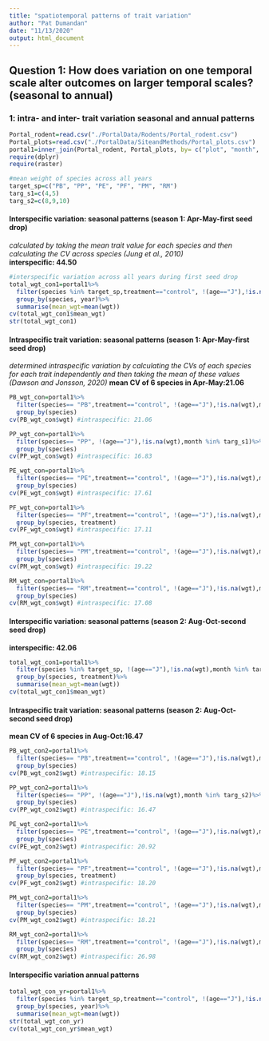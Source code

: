 ```yaml
---
title: "spatiotemporal patterns of trait variation"
author: "Pat Dumandan"
date: "11/13/2020"
output: html_document
---
```


## Question 1: How does variation on one temporal scale alter outcomes on larger temporal scales? (seasonal to annual) 
### 1: intra- and inter- trait variation seasonal and annual patterns
```r
Portal_rodent=read.csv("./PortalData/Rodents/Portal_rodent.csv")
Portal_plots=read.csv("./PortalData/SiteandMethods/Portal_plots.csv")
portal1=inner_join(Portal_rodent, Portal_plots, by= c("plot", "month", "year"))
require(dplyr)
require(raster)

#mean weight of species across all years
target_sp=c("PB", "PP", "PE", "PF", "PM", "RM")
targ_s1=c(4,5)
targ_s2=c(8,9,10)
```

#### Interspecific variation: seasonal patterns (season 1: Apr-May-first seed drop)
*calculated by taking the mean trait value for each species and then calculating the CV across species (Jung et al., 2010)*  
**interspecific: 44.50**

```r
#interspecific variation across all years during first seed drop
total_wgt_con1=portal1%>%
  filter(species %in% target_sp,treatment=="control", !(age=="J"),!is.na(wgt),month %in% targ_s1)%>%
  group_by(species, year)%>%
  summarise(mean_wgt=mean(wgt))
cv(total_wgt_con1$mean_wgt)  
str(total_wgt_con1)
```

#### Intraspecific trait variation: seasonal patterns (season 1: Apr-May-first seed drop)  
*determined intraspecific variation by calculating the CVs of each species for each trait independently and then taking the mean of these values (Dawson and Jonsson, 2020)*
**mean CV of 6 species in Apr-May:21.06**

```r
PB_wgt_con=portal1%>%
  filter(species== "PB",treatment=="control", !(age=="J"),!is.na(wgt),month %in% targ_s1)%>%
  group_by(species)
cv(PB_wgt_con$wgt) #intraspecific: 21.06

PP_wgt_con=portal1%>%
  filter(species== "PP", !(age=="J"),!is.na(wgt),month %in% targ_s1)%>%
  group_by(species)
cv(PP_wgt_con$wgt) #intraspecific: 16.83

PE_wgt_con=portal1%>%
  filter(species== "PE",treatment=="control", !(age=="J"),!is.na(wgt),month %in% targ_s1)%>%
  group_by(species)
cv(PE_wgt_con$wgt) #intraspecific: 17.61

PF_wgt_con=portal1%>%
  filter(species== "PF",treatment=="control", !(age=="J"),!is.na(wgt),month %in% targ_s1)%>%
  group_by(species, treatment)
cv(PF_wgt_con$wgt) #intraspecific: 17.11

PM_wgt_con=portal1%>%
  filter(species== "PM",treatment=="control", !(age=="J"),!is.na(wgt),month %in% targ_s1)%>%
  group_by(species)
cv(PM_wgt_con$wgt) #intraspecific: 19.22

RM_wgt_con=portal1%>%
  filter(species== "RM",treatment=="control", !(age=="J"),!is.na(wgt),month %in% targ_s1)%>%
  group_by(species)
cv(RM_wgt_con$wgt) #intraspecific: 17.08
```

#### Interspecific variation: seasonal patterns (season 2: Aug-Oct-second seed drop)
**interspecific: 42.06**

```r
total_wgt_con1=portal1%>%
  filter(species %in% target_sp, !(age=="J"),!is.na(wgt),month %in% targ_s2)%>%
  group_by(species, treatment)%>%
  summarise(mean_wgt=mean(wgt))
cv(total_wgt_con1$mean_wgt)  
```

#### Intraspecific trait variation: seasonal patterns (season 2: Aug-Oct-second seed drop)  
**mean CV of 6 species in Aug-Oct:16.47**

```r
PB_wgt_con2=portal1%>%
  filter(species== "PB",treatment=="control", !(age=="J"),!is.na(wgt),month %in% targ_s2)%>%
  group_by(species)
cv(PB_wgt_con2$wgt) #intraspecific: 18.15

PP_wgt_con2=portal1%>%
  filter(species== "PP", !(age=="J"),!is.na(wgt),month %in% targ_s2)%>%
  group_by(species)
cv(PP_wgt_con2$wgt) #intraspecific: 16.47

PE_wgt_con2=portal1%>%
  filter(species== "PE",treatment=="control", !(age=="J"),!is.na(wgt),month %in% targ_s2)%>%
  group_by(species)
cv(PE_wgt_con2$wgt) #intraspecific: 20.92

PF_wgt_con2=portal1%>%
  filter(species== "PF",treatment=="control", !(age=="J"),!is.na(wgt),month %in% targ_s2)%>%
  group_by(species, treatment)
cv(PF_wgt_con2$wgt) #intraspecific: 18.20

PM_wgt_con2=portal1%>%
  filter(species== "PM",treatment=="control", !(age=="J"),!is.na(wgt),month %in% targ_s2)%>%
  group_by(species)
cv(PM_wgt_con2$wgt) #intraspecific: 18.21

RM_wgt_con2=portal1%>%
  filter(species== "RM",treatment=="control", !(age=="J"),!is.na(wgt),month %in% targ_s2)%>%
  group_by(species)
cv(RM_wgt_con2$wgt) #intraspecific: 26.98
```

#### Interspecific variation annual patterns

```r
total_wgt_con_yr=portal1%>%
  filter(species %in% target_sp,treatment=="control", !(age=="J"),!is.na(wgt))%>%
  group_by(species, year)%>%
  summarise(mean_wgt=mean(wgt))
str(total_wgt_con_yr)
cv(total_wgt_con_yr$mean_wgt)
```